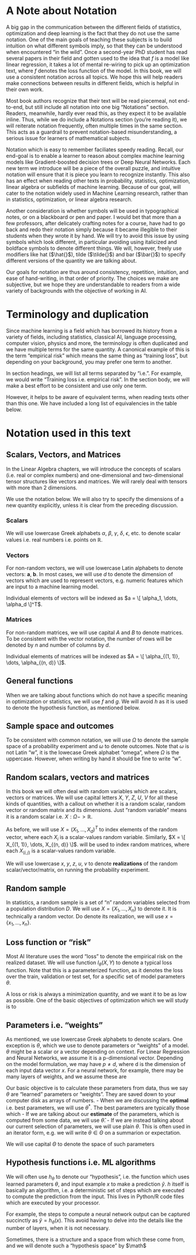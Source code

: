# A Note about Notation

A big gap in the communication between the different fields of statistics, optimization and deep learning is the fact that they do not use the same notation. One of the main goals of teaching these subjects is to build intuition on what different symbols imply, so that they can be understood when encountered "in the wild". Once a second-year PhD student has read several papers in their field and gotten used to the idea that $f$ is a model like linear regression, it takes a lot of mental re-wiring to pick up an optimization text, where $f$ denotes the loss function of the model. In this book, we will use a consistent notation across all topics. We hope this will help readers make connections between results in different fields, which is helpful in their own work.

Most book authors recognize that their text will be read piecemeal, not end-to-end, but still include all notation into one big "Notations" section. Readers, meanwhile, hardly ever read this, as they expect it to be available inline. Thus, while we do include a Notations section (you're reading it), we will reiterate notation frequently, often multiple times in the same section. This acts as a guardrail to prevent notation-based misunderstanding, a serious issue for learners of mathematical subjects. 

Notation which is easy to remember faciliates speedy reading. Recall, our end-goal is to enable a learner to reason about complex machine learning models like Gradient-boosted decision trees or Deep Neural Networks. Each new term we introduce will be a piece of the overall puzzle, and intuitive notation will ensure that it is piece you learn to recognize instantly. This also has an effect when reading other texts in probability, statistics, optimization, linear algebra or subfields of machine learning. Because of our goal, will cater to the notation widely used in Machine Learning research, rather than in statistics, optimization, or linear algebra research. 

Another consideration is whether symbols will be used in typographical notes, or on a blackboard or pen and paper. I would bet that more than a few professors, after delicately crafting notes for a course, have had to go back and redo their notation simply because it became illegible to their students when they wrote it by hand. We will try to avoid this issue by using symbols which look different, in particular avoiding using italicized and boldface symbols to denote different things. We will, however, freely use modifiers like hat ($\hat{}$), tilde ($\tilde{}$) and bar ($\bar{}$) to specify different versions of the quantity we are talking about.

Our goals for notation are thus around consistency, repetition, intuition, and ease of hand-writing, in that order of priority. The choices we make are subjective, but we hope they are understandable to readers from a wide variety of backgrounds with the objective of working in AI. 

# Terminology and duplication
Since machine learning is a field which has borrowed its history from a variety of fields, including statistics, classical AI, language processing, computer vision, physics and more, the terminology is often duplicated and we have multiple terms for the same quantity. A canonical example of this is the term "empirical risk" which means the same thing as "training loss", but depending on your background, you may prefer one term to another. 

In section headings, we will list all terms separated by "i.e.". For example, we would write "Training loss i.e. empirical risk". In the section body, we will make a best effort to be consistent and use only one term. 

However, it helps to be aware of equivalent terms, when reading texts other than this one. We have included a long list of equivalencies in the table below. 



# Notation used in this text

## Scalars, Vectors, and Matrices
In the Linear Algebra chapters, we will introduce the concepts of scalars (i.e. real or complex numbers) and one-dimensional and two-dimensional tensor structures like vectors and matrices. We will rarely deal with tensors with more than 2 dimensions. 

We use the notation below. We will also try to specify the dimensions of a new quantity explicitly, unless it is clear from the preceding discussion.

### Scalars
We will use lowercase Greek alphabets $\alpha$, $\beta$, $\gamma$, $\delta$, $\epsilon$, etc. to denote scalar values i.e. real numbers i.e. points on $\mathbb{R}$. 


### Vectors
For non-random vectors, we will use lowercase Latin alphabets to denote vectors: $\mathbf{a}$, $\mathbf{b}$. In most cases, we will use $d$ to denote the dimension of vectors which are used to represent vectors, e.g. numeric features which are input to a machine learning model. 

Individual elements of vectors will be indexed as $a = \[ \alpha_1, \dots, \alpha_d \]^T$. 

### Matrices
For non-random matrices, we will use capital $A$ and $B$ to denote matrices. To be consistent with the vector notation, the number of rows will be denoted by $n$ and number of columns by $d$.

Individual elements of matrices will be indexed as $A = \[ \alpha_{(1, 1)}, \dots, \alpha_{(n, d)} \]$. 




## General functions
When we are talking about functions which do not have a specific meaning in optimization or statistics, we will use $f$ and $g$. We will avoid $h$ as it is used to denote the hypothesis function, as mentioned below.

## Sample space and outcomes
To be consistent with common notation, we will use $\Omega$ to denote the sample space of a probability experiment and $\omega$ to denote outcomes. Note that $\omega$ is not Latin "w", it is the lowecase Greek alphabet "omega", where $\Omega$ is the uppercase. However, when writing by hand it should be fine to write "w".

## Random scalars, vectors and matrices
In this book we will often deal with random variables which are scalars, vectors or matrices. We will use capital letters $X$, $Y$, $Z$, $U$, $V$ for all these kinds of quantities, with a callout on whether it is a random scalar, random vector or random matrix and its dimensions. Just "random variable" means it is a random scalar i.e. $X: \Omega -> \mathbb{R}$. 

As before, we will use $X = (X_1, \dots, X_d)^T$ to index elements of the random vector, where each $X_i$ is a scalar-values random variable. Similarly, $X = \[ X_{(1, 1)}, \dots, X_{(n, d)} \]$. will be used to index random matrices, where each $X_{(i, j)}$ is a scalar-values random variable. 

We will use lowercase $x$, $y$, $z$, $u$, $v$ to denote **realizations** of the random scalar/vector/matrix, on running the probability experiment. 


## Random sample
In statistics, a random sample is a set of "n" random variables selected from a population distribution $D$. We will use $X = \{X_1, \dots, X_n\}$ to denote it. It is technically a random vector. Do denote its realization, we will use $x = \{ x_1, \dots, x_n \}$.


## Loss function or "risk"
Most AI literature uses the word "loss" to denote the empirical risk on the realized dataset. We will use function $l_{\theta}(X, Y)$ to denote a typical loss function. Note that this is a parameterized function, as it denotes the loss over the train, validation or test set, for a specific set of model parameters $\theta$. 

A loss or risk is always a minimization quantity, and we want it to be as low as possible. One of the basic objectives of optimization which we will study is to 

## Parameters i.e. "weights"
As mentioned, we use lowercase Greek alphabets to denote scalars. One exception is $\theta$, which we use to denote parameters or "weights" of a model. $\theta$ might be a scalar or a vector depending on context. For Linear Regression and Neural Networks, we assume it is a p-dimensional vector. Depending on the model formulation, we may have $p \neq d$, where d is the dimension of each input data vector $x$. For a neural network, for example, there may be many layers of weights, and we assume these are 

Our basic objective is to calculate these parameters from data, thus we say $\theta$ are "learned" parameters or "weights". They are saved down to your computer disk as arrays of numbers.
- When we are discussing the **optimal** i.e. best parameters, we will use $\theta^{*}$. The best parameters are typically those which 
- If we are talking about our **estimate** of the parameters, which is computed from some data, we will use $\hat{\theta}$.
- If we are instead talking about our current selection of parameters, we will use plain $\theta$. This is often used in an iterator form, e.g. we will write $\theta \in \Theta$ on a summarion or expectation. 

We will use capital $\Theta$ to denote the space of such parameters


## Hypothesis functions i.e. ML algorithms
We will often use $h_{\theta}$ to denote our "hypothesis", i.e. the function which uses learned parameters $\theta$, and input example $x$ to make a prediction $\hat{y}$. $h$ itself is basically an algorithm, i.e. a deterministic set of steps which are executed to compute the prediction from the input. This lives in Python/R code files which are executed by your processor. 

For example, the steps to compute a neural network output can be captured succinctly as $\hat{y} = h_{\theta}(x)$. This avoid having to delve into the details like the number of layers, when it is not necessary.

Sometimes, there is a structure and a space from which these come from, and we will denote such a "hypothesis space" by $\math$